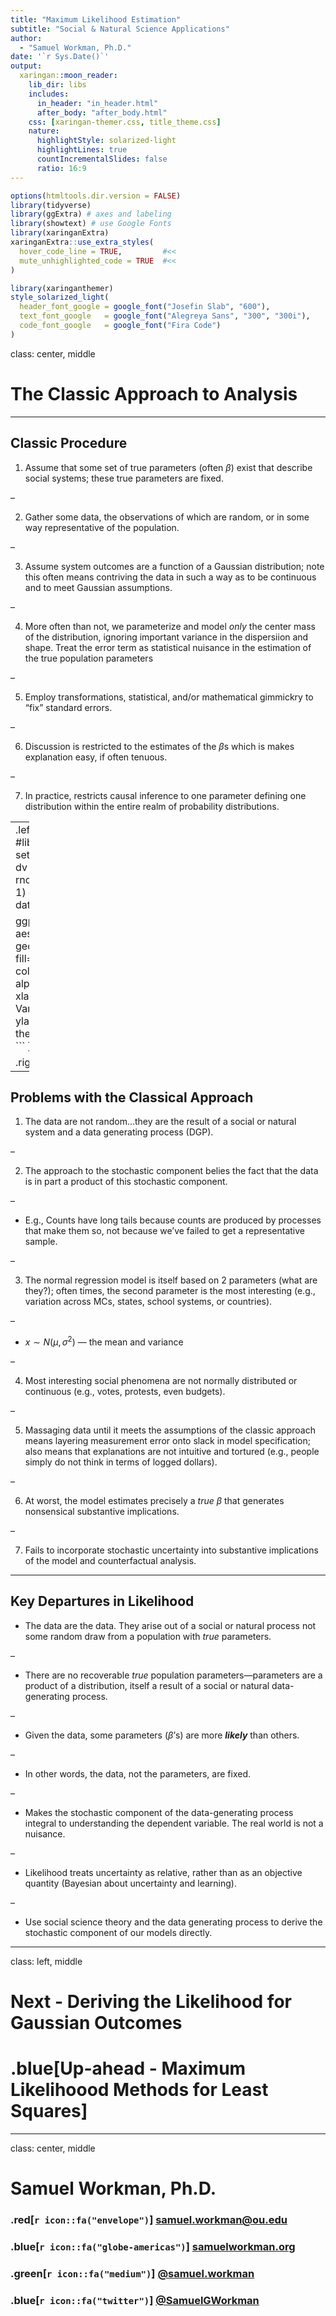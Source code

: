 ```yaml
---
title: "Maximum Likelihood Estimation"
subtitle: "Social & Natural Science Applications"  
author: 
  - "Samuel Workman, Ph.D."
date: '`r Sys.Date()`'
output:
  xaringan::moon_reader:
    lib_dir: libs
    includes:
      in_header: "in_header.html"
      after_body: "after_body.html"
    css: [xaringan-themer.css, title_theme.css]
    nature:
      highlightStyle: solarized-light
      highlightLines: true
      countIncrementalSlides: false
      ratio: 16:9
---
```


```r
options(htmltools.dir.version = FALSE)
library(tidyverse)
library(ggExtra) # axes and labeling
library(showtext) # use Google Fonts
library(xaringanExtra)
xaringanExtra::use_extra_styles(
  hover_code_line = TRUE,         #<<
  mute_unhighlighted_code = TRUE  #<<
)
```

```r
library(xaringanthemer)
style_solarized_light(
  header_font_google = google_font("Josefin Slab", "600"),
  text_font_google   = google_font("Alegreya Sans", "300", "300i"),
  code_font_google   = google_font("Fira Code")
)
```

class: center, middle

# The Classic Approach to Analysis

---

## Classic Procedure

1. Assume that some set of true parameters (often $\beta$) exist that describe social systems; these true parameters are fixed.

--

2. Gather some data, the observations of which are random, or in some way representative of the population.

--

3. Assume system outcomes are a function of a Gaussian distribution; note this often means contriving the data in such a way as to be continuous and to meet Gaussian assumptions.

--

4. More often than not, we parameterize and model *only* the center mass of the distribution, ignoring important variance in the dispersiion and shape. Treat the error term as statistical nuisance in the estimation of the true population parameters

--

5. Employ transformations, statistical, and/or mathematical gimmickry to “fix” standard errors.

--

6. Discussion is restricted to the estimates of the $\beta$s which is makes explanation easy, if often tenuous.

--

7. In practice, restricts causal inference to one parameter defining one distribution within the entire realm of probability distributions.

---
.left-code[
```r
#library(tidyverse)
set.seed(2579)
dv <- rnorm(10000, 0, 1)
dv <- data.frame(dv)

ggplot(dv, aes(x=dv)) +
  geom_density(
    fill="#69b3a2", 
    color="#e9ecef", 
    alpha=0.6) +
  xlab("Dependent Variable") +
  ylab("Density") +
  theme_xaringan()
```
]

.right-out[
```r
```
]

---

## Problems with the Classical Approach

1. The data are not random...they are the result of a social or natural system and a data generating process (DGP).

--

2. The approach to the stochastic component belies the fact that the data is in part a product of this stochastic component.

--

  * E.g., Counts have long tails because counts are produced by processes that make them so, not because we've failed to get a representative sample.

--

3. The normal regression model is itself based on 2 parameters (what are they?); often times, the second parameter is the most interesting (e.g., variation across MCs, states, school systems, or countries).

--

  * $x \sim N(\mu, \sigma^2)$ --- the mean and variance

--

4. Most interesting social phenomena are not normally distributed or continuous (e.g., votes, protests, even budgets).

--

5. Massaging data until it meets the assumptions of the classic approach means layering measurement error onto slack in model specification; also means that explanations are not intuitive and tortured (e.g., people simply do not think in terms of logged dollars).

--

6. At worst, the model estimates precisely a *true* $\beta$ that generates nonsensical substantive implications.

--

7. Fails to incorporate stochastic uncertainty into substantive implications of the model and counterfactual analysis.

---

## Key Departures in Likelihood

* The data are the data. They arise out of a social or natural process not some random draw from a population with *true* parameters.

--

* There are no recoverable *true* population parameters---parameters are a product of a distribution, itself a result of a social or natural data-generating process.

--

  - Given the data, some parameters ($\beta$'s) are more ***likely*** than others.

--

* In other words, the data, not the parameters, are fixed.

--

* Makes the stochastic component of the data-generating process integral to understanding the dependent variable. The real world is not a nuisance.

--

* Likelihood treats uncertainty as relative, rather than as an objective quantity (Bayesian about uncertainty and learning).

--

* Use social science theory and the data generating process to derive the stochastic component of our models directly.

---

class: left, middle

# Next - Deriving the Likelihood for Gaussian Outcomes

# .blue[Up-ahead - Maximum Likelihoood Methods for Least Squares]

---

class: center, middle

# Samuel Workman, Ph.D.

### .red[`r icon::fa("envelope")`] [samuel.workman@ou.edu](mailto:samuel.workman@ou.edu)

### .blue[`r icon::fa("globe-americas")`] [samuelworkman.org](https://www.samuelworkman.org)

### .green[`r icon::fa("medium")`] [@samuel.workman](https://medium.com/@samuel.workman)

### .blue[`r icon::fa("twitter")`] [@SamuelGWorkman](https://twitter.com/SamuelGWorkman)